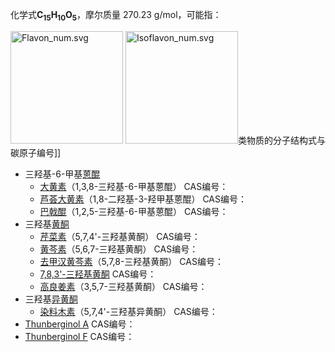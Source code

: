 {{DISPLAYTITLE:C<sub>15</sub>H<sub>10</sub>O<sub>5</sub>}}{{MolFormDisambigNav|C=15|H=10|O=5}}
化学式'''C<sub>15</sub>H<sub>10</sub>O<sub>5</sub>'''，摩尔质量 270.23 g/mol，可能指：

[[File:Flavon_num.svg|180px]]
[[File:Isoflavon_num.svg|180px]]类物质的分子结构式与碳原子编号]]
* 三羟基-6-甲基[[蒽醌|蒽醌]]
** [[大黄素|大黄素]]（1,3,8-三羟基-6-甲基蒽醌） CAS编号：{{CAS|518-82-1}}
** [[芦荟大黄素|芦荟大黄素]]（1,8-二羟基-3-羟甲基蒽醌） CAS编号：{{CAS|481-72-1}}
** [[巴戟醌|巴戟醌]]（1,2,5-三羟基-6-甲基蒽醌） CAS编号：{{CAS|478-29-5}}
* 三羟基[[黄酮|黄酮]]
** [[芹菜素|芹菜素]]（5,7,4'-三羟基黄酮） CAS编号：{{CAS|520-36-5}}
** [[黄芩素|黄芩素]]（5,6,7-三羟基黄酮） CAS编号：{{CAS|491-67-8}}
** [[去甲汉黄芩素|去甲汉黄芩素]]（5,7,8-三羟基黄酮） CAS编号：{{CAS|4443-09-8}}
** [[7,8,3'-三羟基黄酮|7,8,3'-三羟基黄酮]] CAS编号：{{CAS|137502-84-2}}
** [[高良姜素|高良姜素]]（3,5,7-三羟基黄酮） CAS编号：{{CAS|548-83-4}}
* 三羟基[[异黄酮|异黄酮]]
** [[染料木素|染料木素]]（5,7,4'-三羟基异黄酮） CAS编号：{{CAS|446-72-0}}
* [[Thunberginol_A|Thunberginol A]] CAS编号：{{CAS|147666-80-6}}
* [[Thunberginol_F|Thunberginol F]] CAS编号：{{CAS|147666-82-8}}

{{MolFormDisambig}}